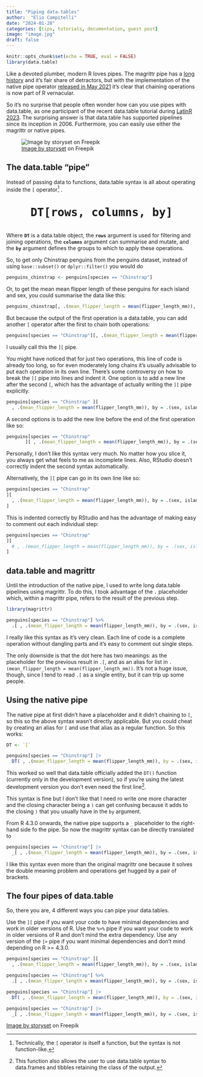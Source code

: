 ```yaml
---
title: "Piping data.tables"
author:  "Elio Campitelli"
date: "2024-01-28"
categories: [tips, tutorials, documentation, guest post]
image: "image.jpg"
draft: false
---
```


```r
knitr::opts_chunk$set(echo = TRUE, eval = FALSE)
library(data.table)

```

Like a devoted plumber, modern R loves pipes. The magrittr pipe has a [long history](http://adolfoalvarez.cl/blog/2021-09-16-plumbers-chains-and-famous-painters-the-history-of-the-pipe-operator-in-r/) and it's fair share of detractors, but with the implementation of the native pipe operator [released in May 2021](https://stat.ethz.ch/pipermail/r-announce/2021/000670.html) it's clear that chaining operations is now part of R vernacular.

So it's no surprise that people often wonder how can you use pipes with data.table, as one participant of the recent data.table tutorial during [LatinR 2023](https://latin-r.com/). The surprising answer is that data.table has supported pipelines since its inception in 2006. Furthermore, you can easily use either the magrittr or native pipes.

![<a href="https://www.freepik.com/free-vector/pipeline-maintenance-concept-illustration_13717669.htm">Image by storyset</a> on Freepik](image.jpg){fig-alt="Vector graphic of two persons dressed in orange safety gear maintaining a thick pipe." fig-align="center"}

## The data.table "pipe"

Instead of passing data to functions, data.table syntax is all about operating inside the `[` operator[^1] .

[^1]: Technically, the `[` operator is itself a function, but the syntax is not function-like.

```{=html}
<div  style=" margin-left: auto; margin-right: auto;display: block; text-align:center; width:fit-content;"> 
<p style="font-size:250%;font-weight:bold" >
<code>DT[<span class="rows">rows</span>, <span class="columns">columns</span>, <span class="by">by</span>]</code>
</p>
</div>
```
Where <code>**DT**</code> is a data.table object, the <code>[**rows**]{.rows}</code> argument is used for filtering and joining operations, the <code>[**columns**]{.columns}</code> argument can summarise and mutate, and the <code>[**by**]{.by}</code> argument defines the groups to which to apply these operations.

So, to get only Chinstrap penguins from the penguins dataset, instead of using `base::subset()` or `dplyr::filter()` you would do

```r
penguins_chinstrap <- penguins[species == "Chinstrap"]
```

Or, to get the mean mean flipper length of these penguins for each island and sex, you could summarise the data like this:

```r
penguins_chinstrap[, .(mean_flipper_length = mean(flipper_length_mm)), by = .(sex, island)]
```

But because the output of the first operation is a data.table, you can add another `[` operator after the first to chain both operations:

```r
penguins[species == "Chinstrap"][, .(mean_flipper_length = mean(flipper_length_mm)), by = .(sex, island)]
```

I usually call this the `][` pipe.

You might have noticed that for just two operations, this line of code is already too long, so for even moderately long chains it's usually advisable to put each operation in its own line. There's some controversy on how to break the `][` pipe into lines and indent it. One option is to add a new line after the second `[`, which has the advantage of actually writing the `][` pipe explicitly.

```r
penguins[species == "Chinstrap" ][
  , .(mean_flipper_length = mean(flipper_length_mm)), by = .(sex, island)]
```

A second options is to add the new line before the end of the first operation like so:

```r
penguins[species == "Chinstrap" 
       ][ , .(mean_flipper_length = mean(flipper_length_mm)), by = .(sex, island)]
```

Personally, I don't like this syntax very much. No matter how you slice it, you always get what feels to me as incomplete lines. Also, RStudio doesn't correctly indent the second syntax automatically.

Alternatively, the `][` pipe can go in its own line like so:

```r
penguins[species == "Chinstrap" 
][ 
  , .(mean_flipper_length = mean(flipper_length_mm)), by = .(sex, island)
]
```

This is indented correctly by RStudio and has the advantage of making easy to comment out each individual step:

```r
penguins[species == "Chinstrap" 
][ 
  # , .(mean_flipper_length = mean(flipper_length_mm)), by = .(sex, island)
]
```

## data.table and magrittr

Until the introduction of the native pipe, I used to write long data.table pipelines using magrittr. To do this, I took advantage of the **`.`** placeholder which, within a magrittr pipe, refers to the result of the previous step.

```r
library(magrittr)

penguins[species == "Chinstrap"] %>%
  .[ , .(mean_flipper_length = mean(flipper_length_mm)), by = .(sex, island)]
```

I really like this syntax as it's very clean. Each line of code is a complete operation without dangling parts and it's easy to comment out single steps.

The only downside is that the dot here has two meanings: as the placeholder for the previous result in `.[`, and as an alias for list in `.(mean_flipper_length = mean(flipper_length_mm))`. It's not a huge issue, though, since I tend to read `.[` as a single entity, but it can trip up some people.

## Using the native pipe

The native pipe at first didn't have a placeholder and it didn't chaining to `[`, so this so the above syntax wasn't directly applicable. But you could cheat by creating an alias for `[` and use that alias as a regular function. So this works:

```r
DT <- `[`

penguins[species == "Chinstrap"] |> 
  DT( , .(mean_flipper_length = mean(flipper_length_mm)), by = .(sex, island))
```

This worked so well that data.table officially added the `DT()` function (currently only in the development version), so if you're using the latest development version you don't even need the first line[^2].

[^2]: This function also allows the user to use data.table syntax to data.frames and tibbles retaining the class of the output.

This syntax is fine but I don't like that I need ro write one more character and the closing character being a `)` can get confusing because it adds to the closing `)` that you usually have in the `by` argument.

From R 4.3.0 onwards, the native pipe supports a `_` placeholder to the right-hand side fo the pipe. So now the magrittr syntax can be directly translated to

```r
penguins[species == "Chinstrap"] |> 
  _[ , .(mean_flipper_length = mean(flipper_length_mm)), by = .(sex, island)]
```

I like this syntax even more than the original magrittr one because it solves the double meaning problem and operations get hugged by a pair of brackets.

## The four pipes of data.table

So, there you are, 4 different ways you can pipe your data.tables.

Use the `][` pipe if you want your code to have minimal dependencies and work in older versions of R. Use the `%>%` pipe if you want your code to work in older versions of R and don't mind the extra dependency. Use any version of the `|>` pipe if you want minimal dependencies and don't mind depending on R \>= 4.3.0.

```r
penguins[species == "Chinstrap" ][
  , .(mean_flipper_length = mean(flipper_length_mm)), by = .(sex, island)]

penguins[species == "Chinstrap"] %>%
  .[ , .(mean_flipper_length = mean(flipper_length_mm)), by = .(sex, island)]

penguins[species == "Chinstrap"] |> 
  DT( , .(mean_flipper_length = mean(flipper_length_mm)), by = .(sex, island))

penguins[species == "Chinstrap"] |> 
  _[ , .(mean_flipper_length = mean(flipper_length_mm)), by = .(sex, island)]
```

<a href="https://www.freepik.com/free-vector/pipeline-maintenance-concept-illustration_13717669.htm">Image by storyset</a> on Freepik
